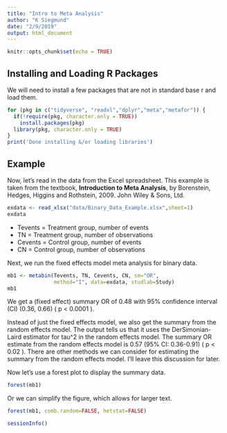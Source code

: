 ```yaml
---
title: "Intro to Meta Analysis"
author: "K Siegmund"
date: "2/9/2019"
output: html_document
---
```


```r
knitr::opts_chunk$set(echo = TRUE)
```

## Installing and Loading R Packages

We will need to install a few packages that are not in standard base r and load them.

```r
for (pkg in c("tidyverse", "readxl","dplyr","meta","metafor")) {
  if(!require(pkg, character.only = TRUE)) 
    install.packages(pkg)
  library(pkg, character.only = TRUE)
}
print('Done installing &/or loading libraries')
```

## Example

Now, let's read in the data from the Excel spreadsheet. This example is taken from the textbook, **Introduction to Meta Analysis**, by Borenstein, Hedges, Higgins and Rothstein, 2009. John Wiley & Sons, Ltd.

```r
exdata <- read_xlsx("data/Binary_Data_Example.xlsx",sheet=1)
exdata
```

* Tevents = Treatment group, number of events
* TN = Treatment group, number of observations
* Cevents = Control group, number of events
* CN = Control group, number of observations


Next, we run the fixed effects model meta analysis for binary data.

```r
mb1 <- metabin(Tevents, TN, Cevents, CN, sm="OR", 
               method="I", data=exdata, studlab=Study)
mb1
```


We get a (fixed effect) summary OR of 0.48 with 95\% confidence interval (CI) (0.36, 0.66)  ( p < 0.0001 ).

Instead of just the fixed effects model, we also get the summary from the random effects model.  The output tells us that it uses the DerSimonian-Laird estimator for tau^2 in the random effects model. The summary OR estimate from the random effects model is 0.57 (95\% CI: 0.36-0.91) ( p < 0.02 ). 
There are other methods we can consider for estimating the summary from the random effects model. I'll leave this discussion for later.

Now let's use a forest plot to display the summary data.
```r
forest(mb1)
```

Or we can simplify the figure, which allows for larger text.
```r
forest(mb1, comb.random=FALSE, hetstat=FALSE)
```

```r
sessionInfo()
```
